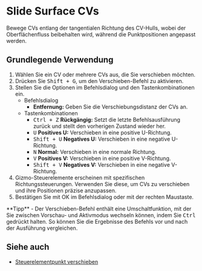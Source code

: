 
# Slide Surface CVs

<Reference shortcut="Shift+G" command="Slide" button="" />

Bewege CVs entlang der tangentialen Richtung des CV-Hulls, wobei der Oberflächenfluss beibehalten wird, während die Punktpositionen angepasst werden.

## Grundlegende Verwendung

1. Wählen Sie ein CV oder mehrere CVs aus, die Sie verschieben möchten.
2. Drücken Sie <kbd>Shift + G</kbd>, um den Verschieben-Befehl zu aktivieren.
3. Stellen Sie die Optionen im Befehlsdialog und den Tastenkombinationen ein.
   - <Kst>Befehlsdialog</Kst>
      - **Entfernung:** Geben Sie die Verschiebungsdistanz der CVs an.
   - <Kst>Tastenkombinationen</Kst>
      - <kbd>Ctrl + Z</kbd> **Rückgängig:** Setzt die letzte Befehlsausführung zurück und stellt den vorherigen Zustand wieder her.
      - <kbd>U</kbd> **Positives U:** Verschieben in eine positive U-Richtung.
      - <kbd>Shift + U</kbd> **Negatives U:** Verschieben in eine negative U-Richtung.
      - <kbd>N</kbd> **Normal:** Verschieben in eine normale Richtung.
      - <kbd>V</kbd> **Positives V:** Verschieben in eine positive V-Richtung.
      - <kbd>Shift + V</kbd> **Negatives V:** Verschieben in eine negative V-Richtung.
4. Gizmo-Steuerelemente erscheinen mit spezifischen Richtungssteuerungen. Verwenden Sie diese, um CVs zu verschieben und ihre Positionen präzise anzupassen.
5. Bestätigen Sie mit OK im Befehlsdialog oder mit der rechten Maustaste.

<VideoPlayer fileName="slide"/>

<Callout type="info" emoji="💡">
**Tipp**
- Der Verschieben-Befehl enthält eine Umschaltfunktion, mit der Sie zwischen Vorschau- und Aktivmodus wechseln können, indem Sie <kbd>Ctrl</kbd> gedrückt halten. So können Sie die Ergebnisse des Befehls vor und nach der Ausführung vergleichen.
</Callout>

## Siehe auch
- [Steuerelementpunkt verschieben](/common/move#move-control-point)
